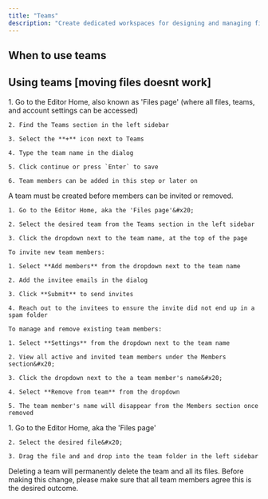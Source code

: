 ```yaml
---
title: "Teams"
description: "Create dedicated workspaces for designing and managing files with known groups."
---
```


## When to use teams

##

## Using teams \[moving files doesnt work]

<AccordionGroup>
  <Accordion title="Creating a team" defaultOpen={false}>
    1. Go to the Editor Home, also known as 'Files page' (where all files, teams, and account settings can be accessed)

    2. Find the Teams section in the left sidebar

    3. Select the **+** icon next to Teams

    4. Type the team name in the dialog

    5. Click continue or press `Enter` to save

    6. Team members can be added in this step or later on
  </Accordion>

  <Accordion title="Inviting and managing team members" defaultOpen={false}>
    A team must be created before members can be invited or removed.

    1. Go to the Editor Home, aka the 'Files page'&#x20;

    2. Select the desired team from the Teams section in the left sidebar

    3. Click the dropdown next to the team name, at the top of the page

    To invite new team members:

    1. Select **Add members** from the dropdown next to the team name

    2. Add the invitee emails in the dialog

    3. Click **Submit** to send invites

    4. Reach out to the invitees to ensure the invite did not end up in a spam folder

    To manage and remove existing team members:

    1. Select **Settings** from the dropdown next to the team name

    2. View all active and invited team members under the Members section&#x20;

    3. Click the dropdown next to the a team member's name&#x20;

    4. Select **Remove from team** from the dropdown

    5. The team member's name will disappear from the Members section once removed
  </Accordion>

  <Accordion title="Moving files to a team folder" defaultOpen={false}>
    1. Go to the Editor Home, aka the 'Files page'&#x20;

    2. Select the desired file&#x20;

    3. Drag the file and and drop into the team folder in the left sidebar
  </Accordion>

  <Accordion title="Deleting a team" defaultOpen={false}>
    Deleting a team will permanently delete the team and all its files. Before making this change, please make sure that all team members agree this is the desired outcome.




  </Accordion>
</AccordionGroup>